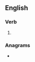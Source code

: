 ==English==

===Verb===
{{head|en|verb form}}

# {{en-third-person singular of|resupply}}

===Anagrams===
* {{anagrams|en|peripluses}}